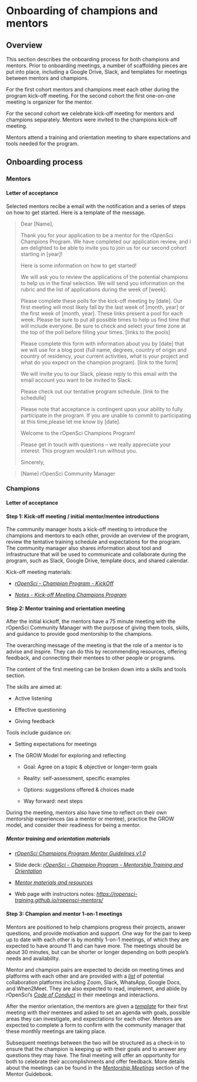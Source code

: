 # Onboarding of champions and mentors

## Overview

This section describes the onboarding process for both champions and
mentors. Prior to onboarding meetings, a number of scaffolding pieces
are put into place, including a Google Drive, Slack, and templates for
meetings between mentors and champions. 

For the first cohort mentors and champions meet each other during the program kick-off
meeting. For the second cohort the first one-on-one meeting is organizer for the mentor. 

For the second cohort we celebrate kick-off meeting for mentors and champions separately. 
Mentors were invited to the champions kick-off meeting.

Mentors attend a training and orientation meeting to
share expectations and tools needed for the program.

## Onboarding process

### Mentors

#### Letter of acceptance 

Selected mentors recibe a email with the notification and a series of steps on how to get started. Here is a template of the message.

> Dear [Name],
>
>Thank you for your application to be a mentor for the rOpenSci Champions Program. We have completed our application review, and I am delighted to be able to invite you to join us for our second cohort starting in [year]!
>
>Here is some information on how to get started!
>
>We will ask you to review the applications of the potential champions to help us in the final selection. We will send you information on the rubric and the list of applications during the week of [week].
>
>Please complete these polls for the kick-off meeting by [date]. Our first meeting will most likely fall by the last week of [month, year] or the first week of [month, year]. These links present a pool for each week. Please be sure to put all possible times to help us find time that will include everyone. Be sure to check and select your time zone at the top of the poll before filling your times. [links to the pools]
>
>Please complete this form with information about you by [date] that we will use for a blog post (full name, degrees, country of origin and country of residency, your current activities, what is your project and what do you expect on the champion program). [link to the form]
>
>We will invite you to our Slack, please reply to this email with the email account you want to be invited to Slack.
>
>Please check out our tentative program schedule. [link to the schedulle]
>
>Please note that acceptance is contingent upon your ability to fully participate in the program. If you are unable to commit to participating at this time,please let me know by [date].
>
>Welcome to the rOpenSci Champions Program!
>
>Please get in touch with questions – we really appreciate your interest. This program wouldn’t run without you.
>
>Sincerely,

> [Name] 
> rOpenSci Community Manager


### Champions

#### Letter of acceptance 

#### Step 1: Kick-off meeting / initial mentor/mentee introductions

The community manager hosts a kick-off meeting to introduce the
champions and mentors to each other, provide an overview of the program,
review the tentative training schedule and expectations for the program.
The community manager also shares information about tool and
infrastructure that will be used to communicate and collaborate during
the program, such as Slack, Google Drive, template docs, and shared
calendar.

Kick-off meeting materials:

- [*rOpenSci - Champion Program -
  KickOff*](https://docs.google.com/presentation/d/1K4HDAvxk3MkKN2DCr_oYSx1lE73fDI8Ri1Bxo8z83ow/edit#slide=id.g1db4e36fb1d_1_0)

- [*Notes - Kick-off Meeting Champions
  Program*](https://docs.google.com/document/d/1qH6FyBo-ZJ-KM5FTR-XNauAMPGRbW7csc7I02eRaNYQ/edit)

#### Step 2: Mentor training and orientation meeting

After the initial kickoff, the mentors have a 75 minute meeting with the
rOpenSci Community Manager with the purpose of giving them tools,
skills, and guidance to provide good mentorship to the champions.

The overarching message of the meeting is that the role of a mentor is
to advise and inspire. They can do this by recommending resources,
offering feedback, and connecting their mentees to other people or
programs.

The content of the first meeting can be broken down into a skills and
tools section.

The skills are aimed at:

- Active listening

- Effective questioning

- Giving feedback

Tools include guidance on:

- Setting expectations for meetings

- The GROW Model for exploring and reflecting

  - Goal: Agree on a topic & objective or longer-term goals

  - Reality: self-assessment, specific examples

  - Options: suggestions offered & choices made

  - Way forward: next steps

During the meeting, mentors also have time to reflect on their own
mentorship experiences (as a mentor or mentee), practice the GROW model,
and consider their readiness for being a mentor.

##### Mentor training and orientation materials

- [*rOpenSci Champions Program Mentor Guidelines
  v1.0*](https://docs.google.com/document/d/1oEN_6anF2hlUJcHOqL78kVDK9W1pl4zW3BUtgozI0AE/edit#)

- Slide deck: [*rOpenSci - Champion Program - Mentorship Training and
  Orientation*](https://docs.google.com/presentation/d/1qAv8IfSMRRGbQlwOkyM7QvnYQSEvL-cUFPj72ixNgN4/edit)

- [*Mentor materials and
  resources*](https://drive.google.com/drive/folders/1IAMCn01yh_YeAngkcb1rcvCgnp5OT0t8)

- Web page with instructors notes:
  [*https://ropensci-training.github.io/ropensci-mentors/*](https://ropensci-training.github.io/ropensci-mentors/)

#### Step 3: Champion and mentor 1-on-1 meetings

Mentors are positioned to help champions progress their projects, answer
questions, and provide motivation and support. One way for the pair to
keep up to date with each other is by monthly 1-on-1 meetings, of which
they are expected to have around 11 and can have more. The meetings
should be about 30 minutes, but can be shorter or longer depending on
both people’s needs and availability.

Mentor and champion pairs are expected to decide on meeting times and
platforms with each other and are provided with a
[*list*](https://docs.google.com/document/d/1oEN_6anF2hlUJcHOqL78kVDK9W1pl4zW3BUtgozI0AE/edit#heading=h.ierqx96guq2c)
of potential collaboration platforms including Zoom, Slack, WhatsApp,
Google Docs, and When2Meet. They are also expected to read, implement,
and abide by rOpenSci’s [*Code of
Conduct*](https://ropensci.org/code-of-conduct/) in their meetings and
interactions.

After the mentor orientation, the mentors are given a
[*template*](https://docs.google.com/document/d/1vjmfbjv9ABJ6fkbtQRMFPydJZ3ypKOIpZ-xf7_iBhvo/edit)
for their first meeting with their mentees and asked to set an agenda
with goals, possible areas they can investigate, and expectations for
each other. Mentors are expected to complete a form to confirm with the
community manager that these monthly meetings are taking place.

Subsequent meetings between the two will be structured as a check-in to
ensure that the champion is keeping up with their goals and to answer
any questions they may have. The final meeting will offer an opportunity
for both to celebrate their accomplishments and offer feedback. More
details about the meetings can be found in the [*Mentorship
Meetings*](https://docs.google.com/document/d/1oEN_6anF2hlUJcHOqL78kVDK9W1pl4zW3BUtgozI0AE/edit#heading=h.k5vsm0igh6zd)
section of the Mentor Guidebook.

